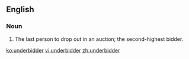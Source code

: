 ==English==

===Noun===
{{en-noun}}
# The last person to drop out in an auction; the second-highest bidder.

[[ko:underbidder]]
[[vi:underbidder]]
[[zh:underbidder]]